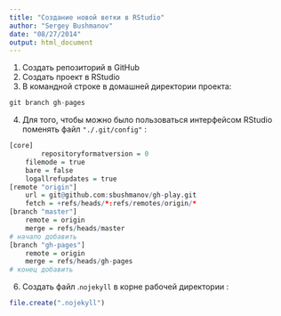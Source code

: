 ```yaml
---
title: "Создание новой ветки в RStudio"
author: "Sergey Bushmanov"
date: "08/27/2014"
output: html_document
---
```

1. Создать репозиторий в GitHub
2. Создать проект в RStudio
3. В командной строке в домашней директории проекта:

```r
git branch gh-pages
```

4. Для того, чтобы можно было пользоваться интерфейсом RStudio поменять файл `"./.git/config"` :

```r
[core]
        repositoryformatversion = 0
    filemode = true
    bare = false
    logallrefupdates = true
[remote "origin"]
    url = git@github.com:sbushmanov/gh-play.git
    fetch = +refs/heads/*:refs/remotes/origin/*
[branch "master"]
    remote = origin
    merge = refs/heads/master
# начало добавить
[branch "gh-pages"]
    remote = origin
    merge = refs/heads/gh-pages
# конец добавить
```

6. Создать файл .`nojekyll` в корне рабочей директории :

```r
file.create(".nojekyll")
```

